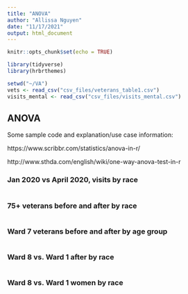 ```yaml
---
title: "ANOVA"
author: "Allissa Nguyen"
date: "11/17/2021"
output: html_document
---
```


```r
knitr::opts_chunk$set(echo = TRUE)

library(tidyverse)
library(hrbrthemes)

```


```r
setwd("~/VA")
vets <- read_csv("csv_files/veterans_table1.csv")
visits_mental <- read_csv("csv_files/visits_mental.csv")
```

## ANOVA

Some sample code and explanation/use case information:

https://www.scribbr.com/statistics/anova-in-r/

http://www.sthda.com/english/wiki/one-way-anova-test-in-r



### Jan 2020 vs April 2020, visits by race

```r



```


### 75+ veterans before and after by race

```r



```


### Ward 7 veterans before and after by age group

```r



```


### Ward 8 vs. Ward 1 after by race

```r



```


### Ward 8 vs. Ward 1 women by race

```r



```

